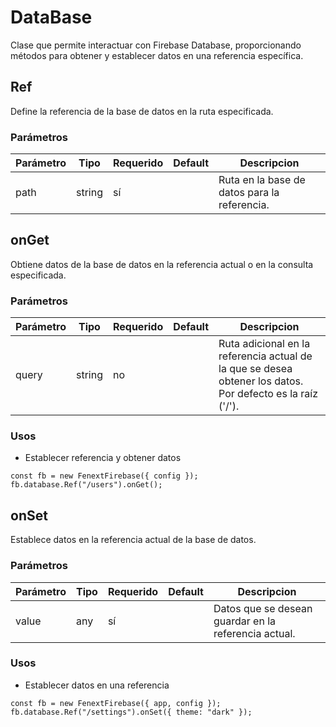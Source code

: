 # DataBase

Clase que permite interactuar con Firebase Database, proporcionando métodos para obtener y establecer datos en una referencia específica.

## Ref

Define la referencia de la base de datos en la ruta especificada.

### Parámetros

| Parámetro | Tipo   | Requerido | Default | Descripcion                                  |
| --------- | ------ | --------- | ------- | -------------------------------------------- |
| path      | string | sí        |         | Ruta en la base de datos para la referencia. |

## onGet

Obtiene datos de la base de datos en la referencia actual o en la consulta especificada.

### Parámetros

| Parámetro | Tipo   | Requerido | Default | Descripcion                                                                                                |
| --------- | ------ | --------- | ------- | ---------------------------------------------------------------------------------------------------------- |
| query     | string | no        |         | Ruta adicional en la referencia actual de la que se desea obtener los datos. Por defecto es la raíz ('/'). |

### Usos

- Establecer referencia y obtener datos

```tsx copy
const fb = new FenextFirebase({ config });
fb.database.Ref("/users").onGet();
```

## onSet

Establece datos en la referencia actual de la base de datos.

### Parámetros

| Parámetro | Tipo | Requerido | Default | Descripcion                                          |
| --------- | ---- | --------- | ------- | ---------------------------------------------------- |
| value     | any  | sí        |         | Datos que se desean guardar en la referencia actual. |

### Usos

- Establecer datos en una referencia

```tsx copy
const fb = new FenextFirebase({ app, config });
fb.database.Ref("/settings").onSet({ theme: "dark" });
```
